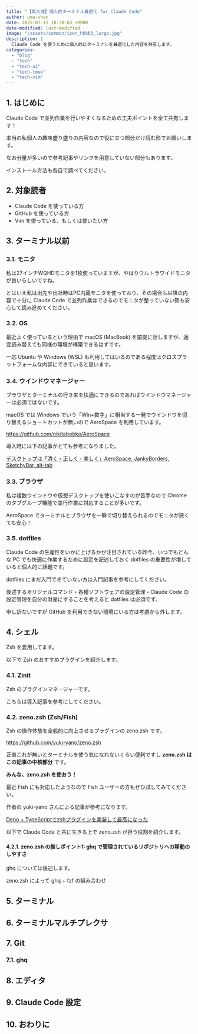 ```yaml
---
title: "【集大成】個人的ターミナル最適化 for Claude Code"
author: uma-chan
date: 2025-07-13 18:30:03 +0900
date-modified: last-modified
image: "/assets/common/icon_hhkb3_large.jpg"
description: |
  Claude Code を使うために個人的にターミナルを最適化した内容を共有します。
categories:
  - "blog"
  - "tech"
  - "tech-ai"
  - "tech-tmux"
  - "tech-vim"
---
```


## 1. はじめに

Claude Code で並列作業を行いやすくなるための工夫ポイントを全て共有します！

本当の私個人の趣味盛り盛りの内容なので役に立つ部分だけ読む形でお願いします。

なお分量が多いので参考記事やリンクを用意していない部分もあります。

インストール方法も各自で調べてください。

## 2. 対象読者

- Claude Code を使っている方
- GitHub を使っている方
- Vim を使っている、もしくは使いたい方

## 3. ターミナル以前

### 3.1. モニタ

私は27インチWQHDモニタを1枚使っていますが、やはりウルトラワイドモニタが良いらしいですね。

とはいえ私は出先や出社時はPC内蔵モニタを使っており、その場合も以降の内容で十分に Claude Code で並列作業はできるのでモニタが整っていない勢も安心して読み進めてください。

### 3.2. OS

最近よく使っているという理由で macOS (MacBook) を前提に話しますが、適宜読み替えても同様の環境が構築できるはずです。

一応 Ubuntu や Windows (WSL) も利用してはいるのである程度はクロスプラットフォームな内容にできていると思います。

### 3.4. ウインドウマネージャー

ブラウザとターミナルの行き来を快適にできるのであればウインドウマネージャーは必須ではないです。

macOS では Windows でいう「Win+数字」に相当する一発でウインドウを切り替えるショートカットが無いので AeroSpace を利用しています。

<https://github.com/nikitabobko/AeroSpace>

導入時に以下の記事がとても参考になりました。

[デスクトップは「清く・正しく・美しく」AeroSpace, JankyBorders, SketchyBar, alt-tab](https://zenn.dev/mozumasu/articles/mozumasu-window-costomization)

### 3.3. ブラウザ

私は複数ウインドウや仮想デスクトップを使いこなすのが苦手なので Chrome のタブグループ機能で並行作業に対応することが多いです。

AeroSpace でターミナルとブラウザを一瞬で切り替えられるのでモニタが狭くても安心！

### 3.5. dotfiles

Claude Code の生産性をいかに上げるかが注目されている昨今、いつでもどんな PC でも快適に作業するために設定を記述しておく dotfiles の重要性が増していると個人的に話題です。

dotfiles にまだ入門できていない方は入門記事を参考にしてください。

後述するオリジナルコマンド・各種ソフトウェアの設定管理・Claude Code の設定管理を自分の財産にすることを考えると dotfiles は必須です。

申し訳ないですが GitHub を利用できない環境にいる方は考慮から外します。

## 4. シェル

Zsh を愛用してます。

以下で Zsh のおすすめプラグインを紹介します。

### 4.1. Zinit

Zsh のプラグインマネージャーです。

こちらは導入記事を参考にしてください。

### 4.2. zeno.zsh (Zsh/Fish)

Zsh の操作体験を全般的に向上させるプラグインの zeno.zsh です。

<https://github.com/yuki-yano/zeno.zsh>

正直これが無いとターミナルを使う気になれないくらい便利ですし **zeno.zsh はこの記事の中核部分** です。

**みんな、zeno.zsh を使おう！**

最近 Fish にも対応したようなので Fish ユーザーの方もぜひ試してみてください。

作者の yuki-yano さんによる記事が参考になります。

[Deno + TypeScriptでzshプラグインを実装して最高になった](https://zenn.dev/yano/articles/zsh_plugin_from_deno)

以下で Claude Code と共に生きる上で zeno.zsh が担う役割を紹介します。

#### 4.2.1. zeno.zsh の推しポイント1: ghq で管理されているリポジトリへの移動のしやすさ

ghq については後述します。

zeno.zsh によって ghq + fzf の組み合わせ

## 5. ターミナル

## 6. ターミナルマルチプレクサ

## 7. Git

### 7.1. ghq

## 8. エディタ

## 9. Claude Code 設定

## 10. おわりに
